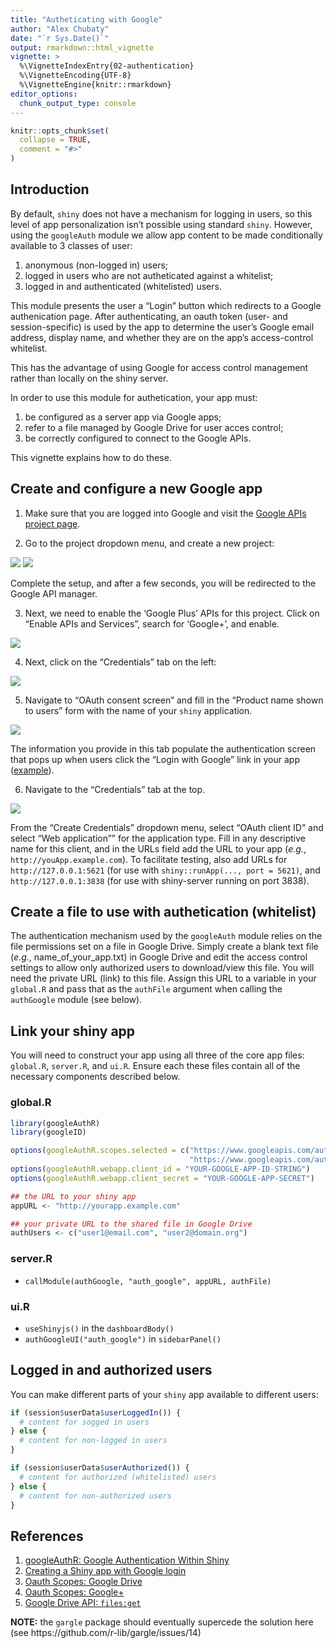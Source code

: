 ```yaml
---
title: "Autheticating with Google"
author: "Alex Chubaty"
date: "`r Sys.Date()`"
output: rmarkdown::html_vignette
vignette: >
  %\VignetteIndexEntry{02-authentication}
  %\VignetteEncoding{UTF-8}
  %\VignetteEngine{knitr::rmarkdown}
editor_options: 
  chunk_output_type: console
---
```


```r
knitr::opts_chunk$set(
  collapse = TRUE,
  comment = "#>"
)
```

## Introduction

By default, `shiny` does not have a mechanism for logging in users, so this level of app personalization isn't possible using standard `shiny`.
However, using the `googleAuth` module we allow app content to be made conditionally available to 3 classes of user:

1. anonymous (non-logged in) users;
2. logged in users who are not autheticated against a whitelist;
3. logged in and authenticated (whitelisted) users.

This module presents the user a "Login" button which redirects to a Google authenication page.
After authenticating, an oauth token (user- and session-specific) is used by the app to determine the user's Google email address, display name, and whether they are on the app's access-control whitelist.

This has the advantage of using Google for access control management rather than locally on the shiny server.

In order to use this module for authetication, your app must:

1. be configured as a server app via Google apps;
2. refer to a file managed by Google Drive for user acces control;
3. be correctly configured to connect to the Google APIs.

This vignette explains how to do these.

## Create and configure a new Google app

1. Make sure that you are logged into Google and visit the [Google APIs project page](https://console.developers.google.com/apis/dashboard).

2. Go to the project dropdown menu, and create a new project:

  ![](google-api-dashboard-create1.png)
  ![](google-api-dashboard-create2.png)

  Complete the setup, and after a few seconds, you will be redirected to the Google API manager.

3. Next, we need to enable the 'Google Plus' APIs for this project.
  Click on "Enable APIs and Services", search for 'Google+', and enable.
  
  ![](google-api-dashboard-enable1.png)

4. Next, click on the "Credentials" tab on the left:

  ![](google-api-dashboard-credentials.png)

5. Navigate to "OAuth consent screen" and fill in the "Product name shown to users" form with the name of your `shiny` application.

  ![](google-api-dashboard-credentials-oauth.png)
  
  The information you provide in this tab populate the authentication screen that pops up when users click the "Login with Google" link in your app ([example](https://developers.google.com/accounts/images/OAuth2Consent.png)).

6. Navigate to the "Credentials" tab at the top.

  ![](google-api-dashboard-credentials2.png)

  From the "Create Credentials" dropdown menu, select "OAuth client ID" and select "Web application"" for the application type.
  Fill in any descriptive name for this client, and in the URLs field add the URL to your app (*e.g.*, `http://youApp.example.com`).
  To facilitate testing, also add URLs for `http://127.0.0.1:5621` (for use with `shiny::runApp(..., port = 5621)`, and `http://127.0.0.1:3838` (for use with shiny-server running on port 3838).

## Create a file to use with authetication (whitelist)

The authentication mechanism used by the `googleAuth` module relies on the file permissions set on a file in Google Drive.
Simply create a blank text file (*e.g.*, name_of_your_app.txt) in Google Drive and edit the access control settings to allow only authorized users to download/view this file.
You will need the private URL (link) to this file.
Assign this URL to a variable in your `global.R` and pass that as the `authFile` argument when calling the `authGoogle` module (see below).

## Link your shiny app

You will need to construct your app using all three of the core app files: `global.R`, `server.R`, and `ui.R`.
Ensure each these files contain all of the necessary components described below.

### global.R

```r
library(googleAuthR)
library(googleID)

options(googleAuthR.scopes.selected = c("https://www.googleapis.com/auth/userinfo.email",
                                        "https://www.googleapis.com/auth/userinfo.profile"))
options(googleAuthR.webapp.client_id = "YOUR-GOOGLE-APP-ID-STRING")
options(googleAuthR.webapp.client_secret = "YOUR-GOOGLE-APP-SECRET")

## the URL to your shiny app
appURL <- "http://yourapp.example.com"

## your private URL to the shared file in Google Drive
authUsers <- c("user1@email.com", "user2@domain.org")
```

### server.R

- `callModule(authGoogle, "auth_google", appURL, authFile)`

### ui.R

- `useShinyjs()` in the `dashboardBody()`
- `authGoogleUI("auth_google")` in `sidebarPanel()`

## Logged in and authorized users

You can make different parts of your `shiny` app available to different users:

```r
if (session$userData$userLoggedIn()) {
  # content for sogged in users
} else {
  # content for non-logged in users
}
```

```r
if (session$userData$userAuthorized()) {
  # content for authorized (whitelisted) users
} else {
  # content for non-authorized users
}
```

## References

1. [googleAuthR: Google Authentication Within Shiny](https://cran.r-project.org/web/packages/googleAuthR/vignettes/google-authentication-types.html#Authentication within Shiny)
2. [Creating a Shiny app with Google login](https://lesliemyint.wordpress.com/2017/01/01/creating-a-shiny-app-with-google-login/)
3. [Oauth Scopes: Google Drive](https://developers.google.com/identity/protocols/googlescopes#drivev3)
4. [Oauth Scopes: Google+](https://developers.google.com/identity/protocols/googlescopes#plusv1)
5. [Google Drive API: `files:get`](https://developers.google.com/drive/v3/reference/files/get)

**NOTE:** the `gargle` package should eventually supercede the solution here (see https://github.com/r-lib/gargle/issues/14)
